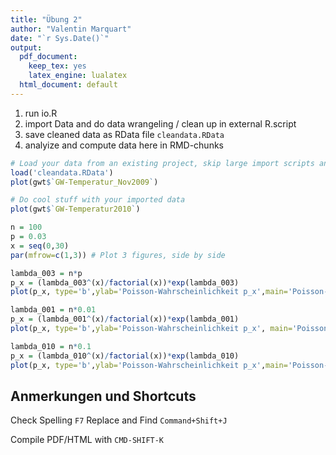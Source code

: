 ```yaml
---
title: "Übung 2"
author: "Valentin Marquart"
date: "`r Sys.Date()`"
output:
  pdf_document:
    keep_tex: yes
    latex_engine: lualatex
  html_document: default
---
```




1. run io.R
2. import Data and do data wrangeling / clean up in external R.script
3. save cleaned data as RData file `cleandata.RData`
3. analyize and compute data here in RMD-chunks


```r
# Load your data from an existing project, skip large import scripts and data wrangling
load('cleandata.RData')
plot(gwt$`GW-Temperatur_Nov2009`)

```

```r
# Do cool stuff with your imported data
plot(gwt$`GW-Temperatur2010`)
```




\newpage
```r
n = 100
p = 0.03
x = seq(0,30)
par(mfrow=c(1,3)) # Plot 3 figures, side by side

lambda_003 = n*p
p_x = (lambda_003^(x)/factorial(x))*exp(lambda_003)
plot(p_x, type='b',ylab='Poisson-Wahrscheinlichkeit p_x',main='Poisson-Verteilung \n mit p=0.03')

lambda_001 = n*0.01
p_x = (lambda_001^(x)/factorial(x))*exp(lambda_001)
plot(p_x, type='b',ylab='Poisson-Wahrscheinlichkeit p_x', main='Poisson-Verteilung \n mit p=0.01')

lambda_010 = n*0.1
p_x = (lambda_010^(x)/factorial(x))*exp(lambda_010)
plot(p_x, type='b',ylab='Poisson-Wahrscheinlichkeit p_x',main='Poisson-Verteilung \n mit p=0.10')

```



\newpage
Anmerkungen und Shortcuts
---

\itemize
\item Check Spelling	`F7`
\item Replace and Find	`Command+Shift+J`
\item Compile PDF/HTML with `CMD-SHIFT-K`

